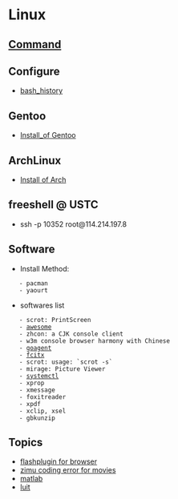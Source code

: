 = Linux =

== [[Command]] ==

== Configure ==
* [[bash_history]]

== Gentoo ==
* [[Install_of Gentoo]]

== ArchLinux ==
* [[Install of Arch]]

== freeshell @ USTC ==
* ssh -p 10352 root@114.214.197.8

== Software ==
* Install Method:
	- pacman
	- yaourt
* softwares list
	- scrot: PrintScreen
	- [[awesome]]
	- zhcon: a CJK console client
	- w3m console browser harmony with Chinese
	- [[goagent]]
	- [[fcitx]]
	- scrot: usage: `scrot -s`
	- mirage: Picture Viewer
	- [[systemctl]]
	- xprop
	- xmessage
	- foxitreader
	- xpdf
	- xclip, xsel
	- gbkunzip
== Topics ==
* [[flash|flashplugin for browser]]
* [[zimu coding error for movies]]
* [[matlab]]
* [[luit]]
